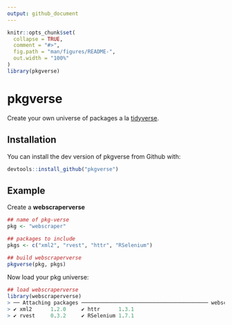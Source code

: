 ```yaml
---
output: github_document
---
```


<!-- README.md is generated from README.Rmd. Please edit that file -->

```r
knitr::opts_chunk$set(
  collapse = TRUE,
  comment = "#>",
  fig.path = "man/figures/README-",
  out.width = "100%"
)
library(pkgverse)
```
# pkgverse

Create your own universe of packages a la [tidyverse](https://github.com/tidyverse/tidyverse).

## Installation

You can install the dev version of pkgverse from Github with:

``` r
devtools::install_github("pkgverse")
```

## Example

Create a **webscraperverse**

```r
## name of pkg-verse
pkg <- "webscraper"

## packages to include
pkgs <- c("xml2", "rvest", "httr", "RSelenium")

## build webscraperverse
pkgverse(pkg, pkgs)
```

Now load your pkg universe:

```r
## load webscraperverse
library(webscraperverse)
> ── Attaching packages ───────────────────────────────────────── webscraperverse 0.0.1 ──
> ✔ xml2      1.2.0     ✔ httr      1.3.1
> ✔ rvest     0.3.2     ✔ RSelenium 1.7.1
```

